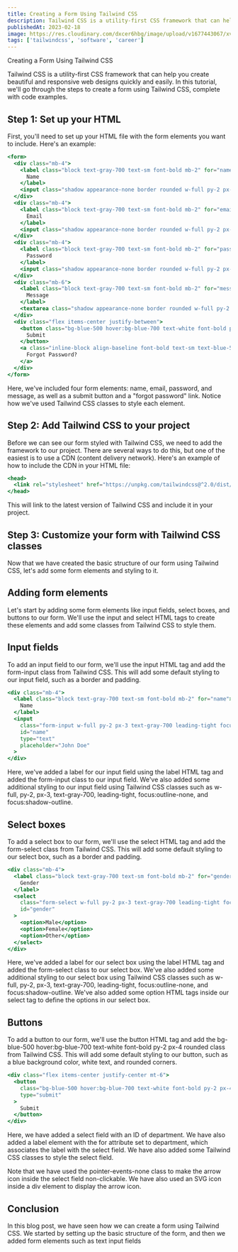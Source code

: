 ```yaml
---
title: Creating a Form Using Tailwind CSS
description: Tailwind CSS is a utility-first CSS framework that can help you create beautiful and responsive web designs quickly and easily
publishedAt: 2023-02-18
image: https://res.cloudinary.com/dxcer6hbg/image/upload/v1677443067/xvbfx6jbg680nhmiwovu.png
tags: ['tailwindcss', 'software', 'career']
---
```


Creating a Form Using Tailwind CSS

Tailwind CSS is a utility-first CSS framework that can help you create beautiful and responsive web designs quickly and easily. In this tutorial, we'll go through the steps to create a form using Tailwind CSS, complete with code examples.

## Step 1: Set up your HTML

First, you'll need to set up your HTML file with the form elements you want to include. Here's an example:
```jsx
<form>
  <div class="mb-4">
    <label class="block text-gray-700 text-sm font-bold mb-2" for="name">
      Name
    </label>
    <input class="shadow appearance-none border rounded w-full py-2 px-3 text-gray-700 leading-tight focus:outline-none focus:shadow-outline" id="name" type="text" placeholder="John Doe">
  </div>
  <div class="mb-4">
    <label class="block text-gray-700 text-sm font-bold mb-2" for="email">
      Email
    </label>
    <input class="shadow appearance-none border rounded w-full py-2 px-3 text-gray-700 leading-tight focus:outline-none focus:shadow-outline" id="email" type="email" placeholder="johndoe@example.com">
  </div>
  <div class="mb-4">
    <label class="block text-gray-700 text-sm font-bold mb-2" for="password">
      Password
    </label>
    <input class="shadow appearance-none border rounded w-full py-2 px-3 text-gray-700 leading-tight focus:outline-none focus:shadow-outline" id="password" type="password" placeholder="********">
  </div>
  <div class="mb-6">
    <label class="block text-gray-700 text-sm font-bold mb-2" for="message">
      Message
    </label>
    <textarea class="shadow appearance-none border rounded w-full py-2 px-3 text-gray-700 leading-tight focus:outline-none focus:shadow-outline" id="message" placeholder="Enter your message here"></textarea>
  </div>
  <div class="flex items-center justify-between">
    <button class="bg-blue-500 hover:bg-blue-700 text-white font-bold py-2 px-4 rounded focus:outline-none focus:shadow-outline" type="button">
      Submit
    </button>
    <a class="inline-block align-baseline font-bold text-sm text-blue-500 hover:text-blue-800" href="#">
      Forgot Password?
    </a>
  </div>
</form>
```
Here, we've included four form elements: name, email, password, and message, as well as a submit button and a "forgot password" link. Notice how we've used Tailwind CSS classes to style each element.

## Step 2: Add Tailwind CSS to your project

Before we can see our form styled with Tailwind CSS, we need to add the framework to our project. There are several ways to do this, but one of the easiest is to use a CDN (content delivery network). Here's an example of how to include the CDN in your HTML file:
```jsx
<head>
  <link rel="stylesheet" href="https://unpkg.com/tailwindcss@^2.0/dist/tailwind.min.css">
</head>
```
This will link to the latest version of Tailwind CSS and include it in your project.

## Step 3: Customize your form with Tailwind CSS classes
Now that we have created the basic structure of our form using Tailwind CSS, let's add some form elements and styling to it.

## Adding form elements
Let's start by adding some form elements like input fields, select boxes, and buttons to our form. We'll use the input and select HTML tags to create these elements and add some classes from Tailwind CSS to style them.

## Input fields
To add an input field to our form, we'll use the input HTML tag and add the form-input class from Tailwind CSS. This will add some default styling to our input field, such as a border and padding.

```jsx
<div class="mb-4">
  <label class="block text-gray-700 text-sm font-bold mb-2" for="name">
    Name
  </label>
  <input
    class="form-input w-full py-2 px-3 text-gray-700 leading-tight focus:outline-none focus:shadow-outline"
    id="name"
    type="text"
    placeholder="John Doe"
  >
</div>
```
Here, we've added a label for our input field using the label HTML tag and added the form-input class to our input field. We've also added some additional styling to our input field using Tailwind CSS classes such as w-full, py-2, px-3, text-gray-700, leading-tight, focus:outline-none, and focus:shadow-outline.

## Select boxes
To add a select box to our form, we'll use the select HTML tag and add the form-select class from Tailwind CSS. This will add some default styling to our select box, such as a border and padding.

```jsx
<div class="mb-4">
  <label class="block text-gray-700 text-sm font-bold mb-2" for="gender">
    Gender
  </label>
  <select
    class="form-select w-full py-2 px-3 text-gray-700 leading-tight focus:outline-none focus:shadow-outline"
    id="gender"
  >
    <option>Male</option>
    <option>Female</option>
    <option>Other</option>
  </select>
</div>
```
Here, we've added a label for our select box using the label HTML tag and added the form-select class to our select box. We've also added some additional styling to our select box using Tailwind CSS classes such as w-full, py-2, px-3, text-gray-700, leading-tight, focus:outline-none, and focus:shadow-outline. We've also added some option HTML tags inside our select tag to define the options in our select box.

## Buttons
To add a button to our form, we'll use the button HTML tag and add the bg-blue-500 hover:bg-blue-700 text-white font-bold py-2 px-4 rounded class from Tailwind CSS. This will add some default styling to our button, such as a blue background color, white text, and rounded corners.

```jsx
<div class="flex items-center justify-center mt-6">
  <button
    class="bg-blue-500 hover:bg-blue-700 text-white font-bold py-2 px-4 rounded"
    type="submit"
  >
    Submit
  </button>
</div>
```

Here, we have added a select field with an ID of department. We have also added a label element with the for attribute set to department, which associates the label with the select field. We have also added some Tailwind CSS classes to style the select field.

Note that we have used the pointer-events-none class to make the arrow icon inside the select field non-clickable. We have also used an SVG icon inside a div element to display the arrow icon.

## Conclusion
In this blog post, we have seen how we can create a form using Tailwind CSS. We started by setting up the basic structure of the form, and then we added form elements such as text input fields